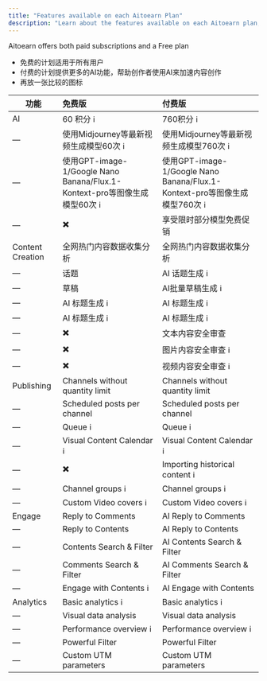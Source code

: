 ```yaml
---
title: "Features available on each Aitoearn Plan"
description: "Learn about the features available on each Aitoearn plan, including free and paid options with AI capabilities."
---
```


Aitoearn offers both paid subscriptions and a Free plan
* 免费的计划适用于所有用户
* 付费的计划提供更多的AI功能，帮助创作者使用AI来加速内容创作
* 再放一张比较的图标

| 功能 | 免费版 | 付费版 |
|------|:------|:------|
| AI | 60 积分 <Tooltip tip="每月签到，最高可得">ℹ️</Tooltip> | 760积分 <Tooltip tip="每月直接送 700 积分，再加上签到 60 积分">ℹ️</Tooltip> |
| — | 使用Midjourney等最新视频生成模型60次 <Tooltip tip="所有AI功能价格明细表">ℹ️</Tooltip> | 使用Midjourney等最新视频生成模型760次 <Tooltip tip="所有AI功能价格明细表">ℹ️</Tooltip> |
| — | 使用GPT-image-1/Google Nano Banana/Flux.1-Kontext-pro等图像生成模型60次 <Tooltip tip="所有AI功能价格明细表">ℹ️</Tooltip> | 使用GPT-image-1/Google Nano Banana/Flux.1-Kontext-pro等图像生成模型760次 <Tooltip tip="所有AI功能价格明细表">ℹ️</Tooltip> |
| — | ✖️ | 享受限时部分模型免费促销 |
| Content Creation | 全网热门内容数据收集分析 | 全网热门内容数据收集分析 |
| — | 话题 | AI 话题生成 <Tooltip tip="coming soon">ℹ️</Tooltip> |
| — | 草稿 | AI批量草稿生成 <Tooltip tip="coming soon">ℹ️</Tooltip> |
| — | AI 标题生成 <Tooltip tip="支持gemini-2.5，gpt-5等模型">ℹ️</Tooltip> | AI 标题生成 <Tooltip tip="支持gemini-2.5，gpt-5等模型">ℹ️</Tooltip> |
| — | AI 标题生成 <Tooltip tip="支持gemini-2.5，gpt-5等模型">ℹ️</Tooltip> | AI 标题生成 <Tooltip tip="支持gemini-2.5，gpt-5等模型">ℹ️</Tooltip> |
| — | ✖️ | 文本内容安全审查 |
| — | ✖️ | 图片内容安全审查 <Tooltip tip="coming soon">ℹ️</Tooltip> |
| — | ✖️ | 视频内容安全审查 <Tooltip tip="coming soon">ℹ️</Tooltip> |
| Publishing | Channels without quantity limit | Channels without quantity limit |
| — | Scheduled posts per channel | Scheduled posts per channel |
| — | Queue <Tooltip tip="Create a queue of posts that you can re-arrange or shuffle">ℹ️</Tooltip> | Queue <Tooltip tip="Create a queue of posts that you can re-arrange or shuffle">ℹ️</Tooltip> |
| — | Visual Content Calendar <Tooltip tip="Visualize your content schedule across weeks or months">ℹ️</Tooltip> | Visual Content Calendar <Tooltip tip="Visualize your content schedule across weeks or months">ℹ️</Tooltip> |
| — | ✖️ | Importing historical content <Tooltip tip="Importing historical content and reuse them">ℹ️</Tooltip> |
| — | Channel groups <Tooltip tip="Group your channels for easy bulk selection when scheduling">ℹ️</Tooltip> | Channel groups <Tooltip tip="Group your channels for easy bulk selection when scheduling">ℹ️</Tooltip> |
| — | Custom Video covers <Tooltip tip="Choose a frame from your video.">ℹ️</Tooltip> | Custom Video covers <Tooltip tip="Choose a frame from your video.">ℹ️</Tooltip> |
| Engage | Reply to Comments | AI Reply to Comments |
| — | Reply to Contents | AI Reply to Contents |
| — | Contents Search & Filter | AI Contents Search & Filter |
| — | Comments Search & Filter | AI Comments Search & Filter |
| — | Engage with Contents <Tooltip tip="Like, bookmark, follow，etc.">ℹ️</Tooltip> | AI Engage with Contents |
| Analytics | Basic analytics <Tooltip tip="Basic engagement data on individual posts">ℹ️</Tooltip> | Basic analytics <Tooltip tip="Basic engagement data on individual posts">ℹ️</Tooltip> |
| — | Visual data analysis | Visual data analysis |
| — | Performance overview <Tooltip tip="An overview of key metrics including engagements and impressions">ℹ️</Tooltip> | Performance overview <Tooltip tip="An overview of key metrics including engagements and impressions">ℹ️</Tooltip> |
| — | Powerful Filter | Powerful Filter |
| — | Custom UTM parameters | Custom UTM parameters |